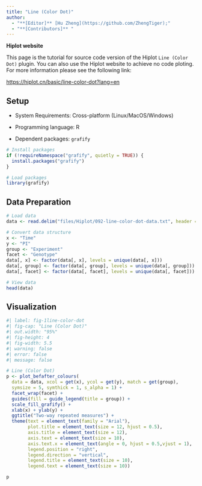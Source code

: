 ```yaml
---
title: "Line (Color Dot)"
author:
  - "**[Editor]** [Hu Zheng](https://github.com/ZhengTiger);"
  - "**[Contributors]** "
---
```


::: callout-note
**Hiplot website**

This page is the tutorial for source code version of the Hiplot `Line (Color Dot)` plugin. You can also use the Hiplot website to achieve no code ploting. For more information please see the following link:

<https://hiplot.cn/basic/line-color-dot?lang=en>
:::

## Setup

-   System Requirements: Cross-platform (Linux/MacOS/Windows)

-   Programming language: R

-   Dependent packages: `grafify`

```r
# Install packages
if (!requireNamespace("grafify", quietly = TRUE)) {
  install.packages("grafify")
}

# Load packages
library(grafify)
```

## Data Preparation

```r
# Load data
data <- read.delim("files/Hiplot/092-line-color-dot-data.txt", header = T)

# Convert data structure
x <- "Time"
y <- "PI"
group <- "Experiment"
facet <- "Genotype"
data[, x] <- factor(data[, x], levels = unique(data[, x]))
data[, group] <- factor(data[, group], levels = unique(data[, group]))
data[, facet] <- factor(data[, facet], levels = unique(data[, facet]))

# View data
head(data)
```

## Visualization

```r
#| label: fig-1line-color-dot
#| fig-cap: "Line (Color Dot)"
#| out.width: "95%"
#| fig-height: 4
#| fig-width: 5.5
#| warning: false
#| error: false
#| message: false

# Line (Color Dot)
p <- plot_befafter_colours(
  data = data, xcol = get(x), ycol = get(y), match = get(group),
  symsize = 5, symthick = 1, s_alpha = 1) +
  facet_wrap(facet) +
  guides(fill = guide_legend(title = group)) +
  scale_fill_grafify() +
  xlab(x) + ylab(y) +
  ggtitle("Two-way repeated measures") +
  theme(text = element_text(family = "Arial"),
        plot.title = element_text(size = 12, hjust = 0.5),
        axis.title = element_text(size = 12),
        axis.text = element_text(size = 10),
        axis.text.x = element_text(angle = 0, hjust = 0.5,vjust = 1),
        legend.position = "right",
        legend.direction = "vertical",
        legend.title = element_text(size = 10),
        legend.text = element_text(size = 10))

p
```


